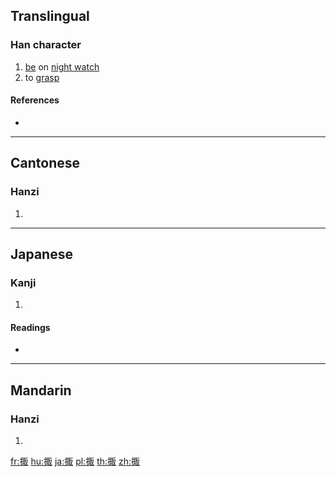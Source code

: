 ==Translingual==

===Han character===
{{Han char|rn=64|rad=手|as=08|sn=11|four=51047|canj=QSJE|ids=⿰扌取}}

# [[be]] on [[night watch]]
# to [[grasp]]

====References====
* {{Han ref|kx=0439.110|dkj=12287|dj=0791.010|hdz=31891.050|uh=63AB|ud=25515|bh=D570|bd=54640}}

----

==Cantonese==

===Hanzi===
{{yue-hanzi|jyut=[[zau1]]|y=jau1}}

# {{defn|lang=yue|sort=手08}}

----

==Japanese==

===Kanji===
{{ja-kanji|grade=|rs=手08}}

# {{defn|lang=ja|sort=手08}}

====Readings====
* {{ja-readings|on=[[そう]] (sō), [[しゅう]] (shū)|kun=[[まもる]] (mamoru), [[たきぎ]] (takigi), [[うつ]] (utsu)}}

----

==Mandarin==

===Hanzi===
{{cmn-hanzi|pin=[[zhōu]] ([[zhou1]]), [[zōu]] ([[zou1]])|wg=chou<sup>1</sup>, tsou<sup>1</sup>}}

# {{defn|lang=cmn|sort=手08}}

[[fr:掫]]
[[hu:掫]]
[[ja:掫]]
[[pl:掫]]
[[th:掫]]
[[zh:掫]]